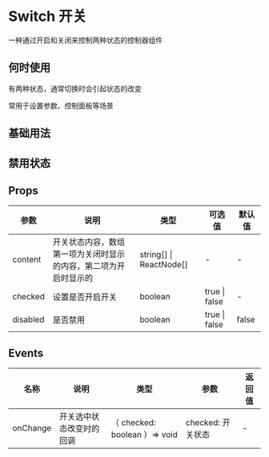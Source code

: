 # Switch 开关

一种通过开启和关闭来控制两种状态的控制器组件

## 何时使用

有两种状态，通常切换时会引起状态的改变

常用于设置参数、控制面板等场景

## 基础用法


<DemoBase />

## 禁用状态


<DemoBan />

## Props

| 参数     | 说明                                                             | 类型                    | 可选值        | 默认值 |
| -------- | ---------------------------------------------------------------- | ----------------------- | ------------- | ------ |
| content  | 开关状态内容，数组第一项为关闭时显示的内容，第二项为开启时显示的 | string[] \| ReactNode[] | -             | -      |
| checked  | 设置是否开启开关                                                 | boolean                 | true \| false | -      |
| disabled | 是否禁用                                                         | boolean                 | true \| false | false  |

## Events

| 名称     | 说明                     | 类型                          | 参数              | 返回值 |
| -------- | ------------------------ | ----------------------------- | ----------------- | ------ |
| onChange | 开关选中状态改变时的回调 | （ checked: boolean ）=> void | checked: 开关状态 | -      |
